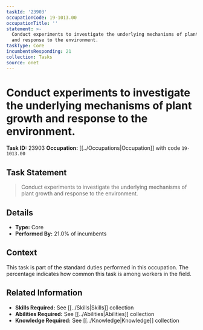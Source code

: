 ```yaml
---
taskId: '23903'
occupationCode: 19-1013.00
occupationTitle: ''
statement: >-
  Conduct experiments to investigate the underlying mechanisms of plant growth
  and response to the environment.
taskType: Core
incumbentsResponding: 21
collection: Tasks
source: onet
---
```

# Conduct experiments to investigate the underlying mechanisms of plant growth and response to the environment.

**Task ID:** 23903
**Occupation:** [[../Occupations|Occupation]] with code `19-1013.00`

## Task Statement

> Conduct experiments to investigate the underlying mechanisms of plant growth and response to the environment.

## Details

- **Type:** Core
- **Performed By:** 21.0% of incumbents

## Context

This task is part of the standard duties performed in this occupation. The percentage indicates how common this task is among workers in the field.

## Related Information

- **Skills Required:** See [[../Skills|Skills]] collection
- **Abilities Required:** See [[../Abilities|Abilities]] collection
- **Knowledge Required:** See [[../Knowledge|Knowledge]] collection
